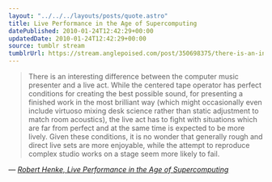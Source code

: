 ```yaml
---
layout: "../../../layouts/posts/quote.astro"
title: Live Performance in the Age of Supercomputing
datePublished: 2010-01-24T12:42:29+00:00
updatedDate: 2010-01-24T12:42:29+00:00
source: tumblr stream
tumblrUrl: https://stream.anglepoised.com/post/350698375/there-is-an-interesting-difference-between-the
---
```


> There is an interesting difference between the computer music presenter and a live act. While the centered tape operator has perfect conditions for creating the best possible sound, for presenting a finished work in the most brilliant way (which might occasionally even include virtuoso mixing desk science rather than static adjustment to match room acoustics), the live act has to fight with situations which are far from perfect and at the same time is expected to be more lively. Given these conditions, it is no wonder that generally rough and direct live sets are more enjoyable, while the attempt to reproduce complex studio works on a stage seem more likely to fail.

— <cite>[Robert Henke, _Live Performance in the Age of Supercomputing_](http://www.monolake.de/interviews/supercomputing.html)</cite>

